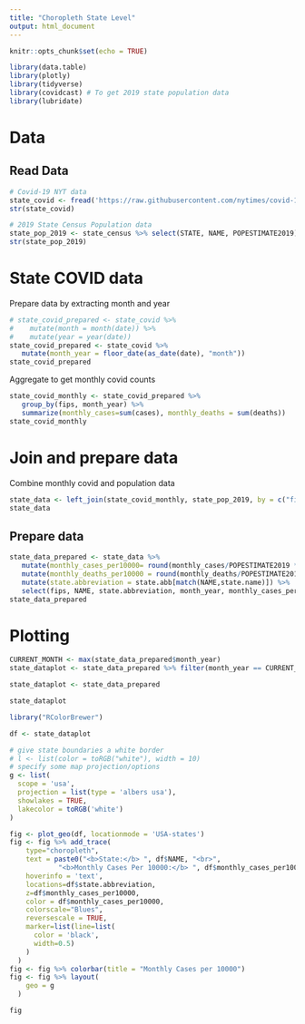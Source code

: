```yaml
---
title: "Choropleth State Level"
output: html_document
---
```


```r
knitr::opts_chunk$set(echo = TRUE)
```

```r
library(data.table)
library(plotly)
library(tidyverse)
library(covidcast) # To get 2019 state population data
library(lubridate)
```

# Data

## Read Data
```r
# Covid-19 NYT data
state_covid <- fread('https://raw.githubusercontent.com/nytimes/covid-19-data/master/us-states.csv')
str(state_covid)

# 2019 State Census Population data
state_pop_2019 <- state_census %>% select(STATE, NAME, POPESTIMATE2019)
str(state_pop_2019)
```
# State COVID data

Prepare data by extracting month and year
```r
# state_covid_prepared <- state_covid %>%
#    mutate(month = month(date)) %>%
#    mutate(year = year(date))
state_covid_prepared <- state_covid %>%
   mutate(month_year = floor_date(as_date(date), "month"))
state_covid_prepared
```
Aggregate to get monthly covid counts
```r
state_covid_monthly <- state_covid_prepared %>%
   group_by(fips, month_year) %>% 
   summarize(monthly_cases=sum(cases), monthly_deaths = sum(deaths))
state_covid_monthly
```


# Join and prepare data
Combine monthly covid and population data
```r
state_data <- left_join(state_covid_monthly, state_pop_2019, by = c("fips"="STATE"), keep = FALSE)
state_data
```
## Prepare data
```r
state_data_prepared <- state_data %>%
   mutate(monthly_cases_per10000= round(monthly_cases/POPESTIMATE2019 * 10000), 2) %>%
   mutate(monthly_deaths_per10000 = round(monthly_deaths/POPESTIMATE2019 * 10000), 2) %>%
   mutate(state.abbreviation = state.abb[match(NAME,state.name)]) %>%
   select(fips, NAME, state.abbreviation, month_year, monthly_cases_per10000, monthly_deaths_per10000)
state_data_prepared
```
# Plotting


```r
CURRENT_MONTH <- max(state_data_prepared$month_year)
state_dataplot <- state_data_prepared %>% filter(month_year == CURRENT_MONTH)

state_dataplot <- state_data_prepared 

state_dataplot
```

```r

library("RColorBrewer")

df <- state_dataplot

# give state boundaries a white border
# l <- list(color = toRGB("white"), width = 10)
# specify some map projection/options
g <- list(
  scope = 'usa',
  projection = list(type = 'albers usa'),
  showlakes = TRUE,
  lakecolor = toRGB('white')
)

fig <- plot_geo(df, locationmode = 'USA-states')
fig <- fig %>% add_trace(
    type="choropleth",
    text = paste0("<b>State:</b> ", df$NAME, "<br>",
            "<b>Monthly Cases Per 10000:</b> ", df$monthly_cases_per10000),
    hoverinfo = 'text',
    locations=df$state.abbreviation,
    z=df$monthly_cases_per10000,
    color = df$monthly_cases_per10000,
    colorscale="Blues",
    reversescale = TRUE,
    marker=list(line=list(
      color = 'black',
      width=0.5)
    )
  )
fig <- fig %>% colorbar(title = "Monthly Cases per 10000")
fig <- fig %>% layout(
    geo = g
  )

fig
```


